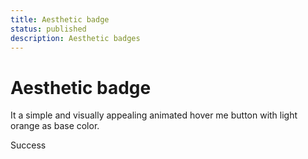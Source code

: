 ```yaml
---
title: Aesthetic badge
status: published
description: Aesthetic badges
---
```


# Aesthetic badge

It a simple and visually appealing animated hover me button with light orange as base color.

<CompPreview name="aesthetic-badges" variants="default,red,orange,purple">
  Success
</CompPreview>
